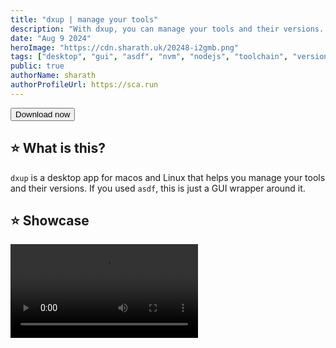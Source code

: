 ```yaml
---
title: "dxup | manage your tools"
description: "With dxup, you can manage your tools and their versions. It's like nvm for for many tools. You can install, uninstall, list, switch versions, etc."
date: "Aug 9 2024"
heroImage: "https://cdn.sharath.uk/20248-i2gmb.png"
tags: ["desktop", "gui", "asdf", "nvm", "nodejs", "toolchain", "version", "manager", "tauri", "rust"]
public: true
authorName: sharath
authorProfileUrl: https://sca.run
---
```



<a href="https://www.sharath.uk/s/eqmsl" target="_blank" rel="noreferrer" className="w-full">
  <button className="w-full rounded-3xl bg-gradient-to-r from-blue-500 to-green-800 p-4 text-4xl text-foreground transition-colors hover:from-green-500 hover:to-red-800">
    Download now
  </button>
</a>

## ⭐️ What is this?

`dxup` is a desktop app for macos and Linux that helps you manage your tools and their versions.
If you used `asdf`, this is just a GUI wrapper around it.

## ⭐️ Showcase

<video src="https://cdn.sharath.uk/%0A20248-zpoc9.mp4" controls className="w-full" />

<div className="grid grid-cols-1 gap-2 lg:grid-cols-2">
  <CdnImage src="https://cdn.sharath.uk/20248-ypoc8.png" alt="img1" className="my-0" />
  <CdnImage src="https://cdn.sharath.uk/20248-s1cs3.png" alt="img2" className="my-0" />
  <CdnImage src="https://cdn.sharath.uk/20248-tzb2t.png" alt="img3" className="my-0" />
  <CdnImage src="https://cdn.sharath.uk/20248-m8j01.png" alt="img4" className="my-0" />
  <CdnImage src="https://cdn.sharath.uk/20248-j6wie.png" alt="img5" className="my-0" />
  <CdnImage src="https://cdn.sharath.uk/20248-wopur.png" alt="img6" className="my-0" />
</div>

## ⭐️ Why

Most people cannot use `asdf`. Especially beginners. So, I created this app to help them.

<a href="https://www.sharath.uk/s/mivfh" target="_blank" rel="noreferrer" className="w-full">
  <button className="w-full rounded-3xl bg-teal-400 p-1 text-xl text-background transition-colors hover:bg-teal-900 hover:text-foreground">
    Contribute
  </button>
</a>
